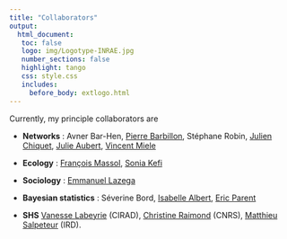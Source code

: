 ```yaml
---
title: "Collaborators"
output: 
  html_document:
   toc: false
   logo: img/Logotype-INRAE.jpg
   number_sections: false
   highlight: tango
   css: style.css
   includes:
     before_body: extlogo.html
---
```


 

Currently, my principle collaborators are

   - **Networks** : Avner Bar-Hen, [Pierre Barbillon](https://mia-ps.inrae.fr/pierre-barbillon), Stéphane Robin, [Julien Chiquet](https://jchiquet.github.io/),  [Julie Aubert](https://mia-ps.inrae.fr/julie-aubert), [Vincent Miele](https://lbbe.univ-lyon1.fr/fr/annuaires-des-membres/miele-vincent)

   - **Ecology** : [François Massol](https://spici.weebly.com/francois-massol.html), [Sonia Kefi](https://isem-evolution.fr/en/membre/kefi/) 

   - **Sociology** : [Emmanuel Lazega](https://www.sciencespo.fr/cso/fr/chercheur/Emmanuel%20Lazega/952.html)

   - **Bayesian statistics** : Séverine Bord, [Isabelle Albert](https://mia-ps.inrae.fr/isabelle-albert),  [Eric Parent](https://mia-ps.inrae.fr/eric-parent)
   
   - **SHS**  [Vanesse Labeyrie](https://ur-green.cirad.fr/l-unite/les-membres-de-l-unite/vanesse-labeyrie) (CIRAD),  [Christine Raimond](https://www.prodig.cnrs.fr/christine-raimond/) (CNRS),  [Matthieu Salpeteur](http://www.paloc.fr/fr/annuaire/matthieu-salpeteur-6089) (IRD).